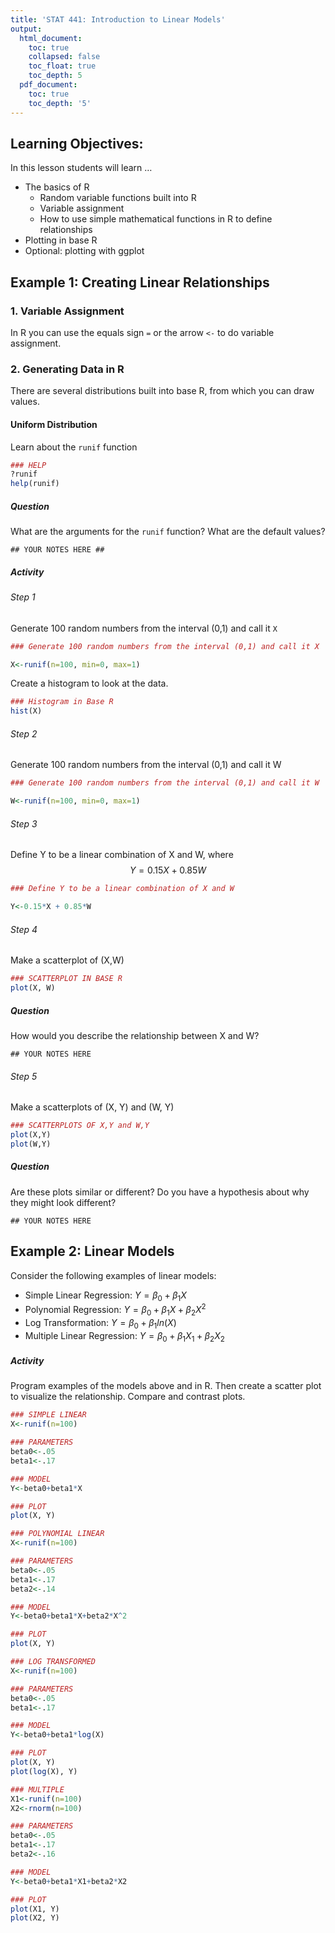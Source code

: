 ```yaml
---
title: 'STAT 441: Introduction to Linear Models'
output:
  html_document:
    toc: true
    collapsed: false
    toc_float: true
    toc_depth: 5
  pdf_document:
    toc: true
    toc_depth: '5'
---
```


## Learning Objectives: 

In this lesson students will learn ... 

* The basics of R
  * Random variable functions built into R
  * Variable assignment 
  * How to use simple mathematical functions in R to define relationships
* Plotting in base R
* Optional: plotting with ggplot

## Example 1: Creating Linear Relationships

### 1. Variable Assignment 

In R you can use the equals sign `=` or the arrow `<-` to do variable assignment. 


### 2. Generating Data in R 

There are several distributions built into base R, from which you can draw values. 

#### Uniform Distribution

Learn about the `runif` function

```r
### HELP
?runif
help(runif)
```

##### Question 

What are the arguments for the `runif` function?  What are the default values?

```{}
## YOUR NOTES HERE ##
```

##### Activity

###### Step 1

Generate 100 random numbers from the interval (0,1) and call it `X`

```r
### Generate 100 random numbers from the interval (0,1) and call it X

X<-runif(n=100, min=0, max=1)
```

Create a histogram to look at the data. 

```r
### Histogram in Base R
hist(X)
```

###### Step 2

Generate 100 random numbers from the interval (0,1) and call it W

```r
### Generate 100 random numbers from the interval (0,1) and call it W

W<-runif(n=100, min=0, max=1)
```


###### Step 3

Define Y to be a linear combination of X and W, where 
$$Y=0.15X + 0.85W$$

```r
### Define Y to be a linear combination of X and W

Y<-0.15*X + 0.85*W
```

###### Step 4

Make a scatterplot of (X,W)

```r
### SCATTERPLOT IN BASE R
plot(X, W)
```

##### Question

How would you describe the relationship between X and W?

```{}
## YOUR NOTES HERE
```

###### Step 5

Make a scatterplots of (X, Y) and (W, Y)

```r
### SCATTERPLOTS OF X,Y and W,Y
plot(X,Y)
plot(W,Y)
```

##### Question

Are these plots similar or different? Do you have a hypothesis about why
they might look different?

```{}
## YOUR NOTES HERE
```


## Example 2: Linear Models

Consider the following examples of linear models: 

* Simple Linear Regression: $Y=\beta_0+\beta_1 X$
* Polynomial Regression: $Y=\beta_0+\beta_1 X+ \beta_2 X^2$
* Log Transformation: $Y=\beta_0+\beta_1 ln(X)$
* Multiple Linear Regression: $Y=\beta_0+\beta_1 X_1+\beta_2 X_2$

##### Activity

Program examples of the models above and in R. Then create a scatter plot to visualize the
relationship. Compare and contrast plots.

```r
### SIMPLE LINEAR
X<-runif(n=100)

### PARAMETERS
beta0<-.05
beta1<-.17

### MODEL
Y<-beta0+beta1*X

### PLOT
plot(X, Y)
```

```r
### POLYNOMIAL LINEAR
X<-runif(n=100)

### PARAMETERS
beta0<-.05
beta1<-.17
beta2<-.14

### MODEL
Y<-beta0+beta1*X+beta2*X^2

### PLOT
plot(X, Y)
```

```r
### LOG TRANSFORMED
X<-runif(n=100)

### PARAMETERS
beta0<-.05
beta1<-.17

### MODEL
Y<-beta0+beta1*log(X)

### PLOT
plot(X, Y)
plot(log(X), Y)
```

```r
### MULTIPLE
X1<-runif(n=100)
X2<-rnorm(n=100)

### PARAMETERS
beta0<-.05
beta1<-.17
beta2<-.16

### MODEL
Y<-beta0+beta1*X1+beta2*X2

### PLOT
plot(X1, Y)
plot(X2, Y)
```
